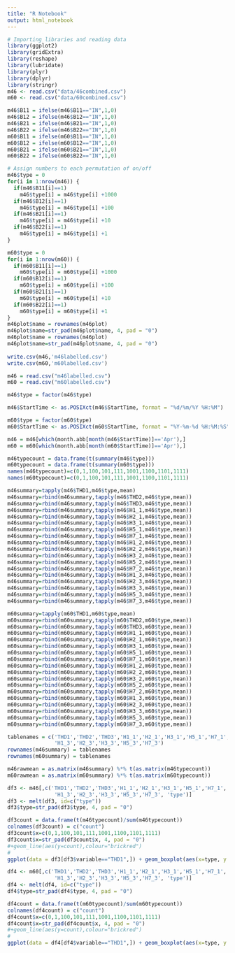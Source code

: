 ---
title: "R Notebook"
output: html_notebook
---

```{r}
# Importing libraries and reading data
library(ggplot2)
library(gridExtra)
library(reshape)
library(lubridate)
library(plyr)
library(dplyr)
library(stringr)
m46 <- read.csv("data/46combined.csv")
m60 <- read.csv("data/60combined.csv")
```

```{r Change IN to 1 and UIT to 0}
m46$B11 = ifelse(m46$B11=="IN",1,0)
m46$B12 = ifelse(m46$B12=="IN",1,0)
m46$B21 = ifelse(m46$B21=="IN",1,0)
m46$B22 = ifelse(m46$B22=="IN",1,0)
m60$B11 = ifelse(m60$B11=="IN",1,0)
m60$B12 = ifelse(m60$B12=="IN",1,0)
m60$B21 = ifelse(m60$B21=="IN",1,0)
m60$B22 = ifelse(m60$B22=="IN",1,0)
```

```{r Assign "type" to each permutation}
# Assign numbers to each permutation of on/off
m46$type = 0
for(i in 1:nrow(m46)) {
  if(m46$B11[i]==1)
    m46$type[i] = m46$type[i] +1000
  if(m46$B12[i]==1)
    m46$type[i] = m46$type[i] +100
  if(m46$B21[i]==1)
    m46$type[i] = m46$type[i] +10
  if(m46$B22[i]==1)
    m46$type[i] = m46$type[i] +1
}

m60$type = 0
for(i in 1:nrow(m60)) {
  if(m60$B11[i]==1)
    m60$type[i] = m60$type[i] +1000
  if(m60$B12[i]==1)
    m60$type[i] = m60$type[i] +100
  if(m60$B21[i]==1)
    m60$type[i] = m60$type[i] +10
  if(m60$B22[i]==1)
    m60$type[i] = m60$type[i] +1
}
m46plot$name = rownames(m46plot)
m46plot$name=str_pad(m46plot$name, 4, pad = "0")
m46plot$name = rownames(m46plot)
m46plot$name=str_pad(m46plot$name, 4, pad = "0")
  
write.csv(m46,'m46labelled.csv')
write.csv(m60,'m60labelled.csv')
```

```{r}
m46 = read.csv("m46labelled.csv")
m60 = read.csv("m60labelled.csv")
```


```{r Factor keep specific months}
m46$type = factor(m46$type)

m46$StartTime <- as.POSIXct(m46$StartTime, format = "%d/%m/%Y %H:%M")

m60$type = factor(m60$type)
m60$StartTime <- as.POSIXct(m60$StartTime, format = "%Y-%m-%d %H:%M:%S")
```

```{r}

m46 = m46[which(month.abb[month(m46$StartTime)]=='Apr'),]
m60 = m60[which(month.abb[month(m60$StartTime)]=='Apr'),]
```


```{r Create summary table}
m46typecount = data.frame(t(summary(m46$type)))
m60typecount = data.frame(t(summary(m60$type)))
names(m46typecount)=c(0,1,100,101,111,1001,1100,1101,1111)
names(m60typecount)=c(0,1,100,101,111,1001,1100,1101,1111)

m46summary=tapply(m46$THD1,m46$type,mean)
m46summary=rbind(m46summary,tapply(m46$THD2,m46$type,mean))
m46summary=rbind(m46summary,tapply(m46$THD3,m46$type,mean))
m46summary=rbind(m46summary,tapply(m46$H1_1,m46$type,mean))
m46summary=rbind(m46summary,tapply(m46$H2_1,m46$type,mean))
m46summary=rbind(m46summary,tapply(m46$H3_1,m46$type,mean))
m46summary=rbind(m46summary,tapply(m46$H5_1,m46$type,mean))
m46summary=rbind(m46summary,tapply(m46$H7_1,m46$type,mean))
m46summary=rbind(m46summary,tapply(m46$H1_2,m46$type,mean))
m46summary=rbind(m46summary,tapply(m46$H2_2,m46$type,mean))
m46summary=rbind(m46summary,tapply(m46$H3_2,m46$type,mean))
m46summary=rbind(m46summary,tapply(m46$H5_2,m46$type,mean))
m46summary=rbind(m46summary,tapply(m46$H7_2,m46$type,mean))
m46summary=rbind(m46summary,tapply(m46$H1_3,m46$type,mean))
m46summary=rbind(m46summary,tapply(m46$H2_3,m46$type,mean))
m46summary=rbind(m46summary,tapply(m46$H3_3,m46$type,mean))
m46summary=rbind(m46summary,tapply(m46$H5_3,m46$type,mean))
m46summary=rbind(m46summary,tapply(m46$H7_3,m46$type,mean))

m60summary=tapply(m60$THD1,m60$type,mean)
m60summary=rbind(m60summary,tapply(m60$THD2,m60$type,mean))
m60summary=rbind(m60summary,tapply(m60$THD3,m60$type,mean))
m60summary=rbind(m60summary,tapply(m60$H1_1,m60$type,mean))
m60summary=rbind(m60summary,tapply(m60$H2_1,m60$type,mean))
m60summary=rbind(m60summary,tapply(m60$H3_1,m60$type,mean))
m60summary=rbind(m60summary,tapply(m60$H5_1,m60$type,mean))
m60summary=rbind(m60summary,tapply(m60$H7_1,m60$type,mean))
m60summary=rbind(m60summary,tapply(m60$H1_2,m60$type,mean))
m60summary=rbind(m60summary,tapply(m60$H2_2,m60$type,mean))
m60summary=rbind(m60summary,tapply(m60$H3_2,m60$type,mean))
m60summary=rbind(m60summary,tapply(m60$H5_2,m60$type,mean))
m60summary=rbind(m60summary,tapply(m60$H7_2,m60$type,mean))
m60summary=rbind(m60summary,tapply(m60$H1_3,m60$type,mean))
m60summary=rbind(m60summary,tapply(m60$H2_3,m60$type,mean))
m60summary=rbind(m60summary,tapply(m60$H3_3,m60$type,mean))
m60summary=rbind(m60summary,tapply(m60$H5_3,m60$type,mean))
m60summary=rbind(m60summary,tapply(m60$H7_3,m60$type,mean))

tablenames = c('THD1','THD2','THD3','H1_1','H2_1','H3_1','H5_1','H7_1','H1_2','H2_2','H3_2','H5_2','H7_2',
               'H1_3','H2_3','H3_3','H5_3','H7_3')
rownames(m46summary) = tablenames
rownames(m60summary) = tablenames

m46rawmean = as.matrix(m46summary) %*% t(as.matrix(m46typecount))
m60rawmean = as.matrix(m60summary) %*% t(as.matrix(m60typecount))
```

```{r Boxplot}
df3 <- m46[,c('THD1','THD2','THD3','H1_1','H2_1','H3_1','H5_1','H7_1','H1_2','H2_2','H3_2','H5_2','H7_2',
               'H1_3','H2_3','H3_3','H5_3','H7_3', 'type')]
df3 <- melt(df3, id=c("type"))
df3$type=str_pad(df3$type, 4, pad = "0")

df3count = data.frame(t(m46typecount)/sum(m46typecount))
colnames(df3count) = c("count")
df3count$x=c(0,1,100,101,111,1001,1100,1101,1111)
df3count$x=str_pad(df3count$x, 4, pad = "0")
#+geom_line(aes(y=count),colour="brickred") 
#
ggplot(data = df3[df3$variable=="THD1",]) + geom_boxplot(aes(x=type, y = value, fill = type)) + xlab("Filter Activation Combination") + ylab("THD1") +geom_line(group=1,data=df3count, aes(y=count,x=factor(x)),colour="red") + ggtitle(paste("Boxplot of THD1")) + theme_bw() + theme(panel.border = element_blank(), panel.grid.major = element_blank(), panel.grid.minor = element_blank(), axis.ticks.x=element_blank(), axis.ticks.y=element_blank(), plot.title = element_text(hjust = 0.5), axis.line = element_line(colour = "black"))
```

```{r}
df4 <- m60[,c('THD1','THD2','THD3','H1_1','H2_1','H3_1','H5_1','H7_1','H1_2','H2_2','H3_2','H5_2','H7_2',
               'H1_3','H2_3','H3_3','H5_3','H7_3', 'type')]
df4 <- melt(df4, id=c("type"))
df4$type=str_pad(df4$type, 4, pad = "0")

df4count = data.frame(t(m60typecount)/sum(m60typecount))
colnames(df4count) = c("count")
df4count$x=c(0,1,100,101,111,1001,1100,1101,1111)
df4count$x=str_pad(df4count$x, 4, pad = "0")
#+geom_line(aes(y=count),colour="brickred") 
#
ggplot(data = df4[df4$variable=="THD1",]) + geom_boxplot(aes(x=type, y = value, fill = type)) + xlab("Filter Activation Combination") + ylab("THD1") +geom_line(group=1,data=df4count, aes(y=count,x=factor(x)),colour="red") + ggtitle(paste("Boxplot of THD1")) + theme_bw() + theme(panel.border = element_blank(), panel.grid.major = element_blank(), panel.grid.minor = element_blank(), axis.ticks.x=element_blank(), axis.ticks.y=element_blank(), plot.title = element_text(hjust = 0.5), axis.line = element_line(colour = "black"))
```







